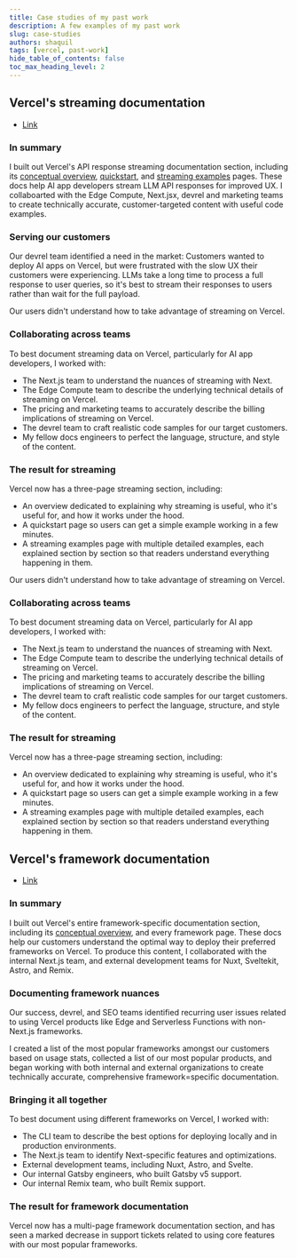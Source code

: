 ---
title: Case studies of my past work
description: A few examples of my past work
slug: case-studies
authors: shaquil
tags: [vercel, past-work]
hide_table_of_contents: false
toc_max_heading_level: 2
---

## Vercel's streaming documentation

- [Link](https://vercel.com/docs/functions/streaming)

### In summary

I built out Vercel's API response streaming documentation section, including its [conceptual overview](https://vercel.com/docs/functions/streaming), [quickstart](https://vercel.com/docs/functions/streaming/quickstart), and [streaming examples](https://vercel.com/docs/functions/streaming/streaming-examples) pages. These docs help AI app developers stream LLM API responses for improved UX. I collaboarted with the Edge Compute, Next.jsx, devrel and marketing teams to create technically accurate, customer-targeted content with useful code examples.

### Serving our customers

Our devrel team identified a need in the market: Customers wanted to deploy AI apps on Vercel, but were frustrated with the slow UX their customers were experiencing. LLMs take a long time to process a full response to user queries, so it's best to stream their responses to users rather than wait for the full payload.

Our users didn't understand how to take advantage of streaming on Vercel.

### Collaborating across teams

To best document streaming data on Vercel, particularly for AI app developers, I worked with:
- The Next.js team to understand the nuances of streaming with Next.
- The Edge Compute team to describe the underlying technical details of streaming on Vercel.
- The pricing and marketing teams to accurately describe the billing implications of streaming on Vercel.
- The devrel team to craft realistic code samples for our target customers.
- My fellow docs engineers to perfect the language, structure, and style of the content.

### The result for streaming

Vercel now has a three-page streaming section, including:

- An overview dedicated to explaining why streaming is useful, who it's useful for, and how it works under the hood.
- A quickstart page so users can get a simple example working in a few minutes.
- A streaming examples page with multiple detailed examples, each explained section by section so that readers understand everything happening in them.

Our users didn't understand how to take advantage of streaming on Vercel.

### Collaborating across teams

To best document streaming data on Vercel, particularly for AI app developers, I worked with:
- The Next.js team to understand the nuances of streaming with Next.
- The Edge Compute team to describe the underlying technical details of streaming on Vercel.
- The pricing and marketing teams to accurately describe the billing implications of streaming on Vercel.
- The devrel team to craft realistic code samples for our target customers.
- My fellow docs engineers to perfect the language, structure, and style of the content.

### The result for streaming

Vercel now has a three-page streaming section, including:

- An overview dedicated to explaining why streaming is useful, who it's useful for, and how it works under the hood.
- A quickstart page so users can get a simple example working in a few minutes.
- A streaming examples page with multiple detailed examples, each explained section by section so that readers understand everything happening in them.

## Vercel's framework documentation

- [Link](https://vercel.com/docs/frameworks)

### In summary

I built out Vercel's entire framework-specific documentation section, including its [conceptual overview](https://vercel.com/docs/frameworks), and every framework page. These docs help our customers understand the optimal way to deploy their preferred frameworks on Vercel. To produce this content, I collaborated with the internal Next.js team, and external development teams for Nuxt, Sveltekit, Astro, and Remix.

### Documenting framework nuances

Our success, devrel, and SEO teams identified recurring user issues related to using Vercel products like Edge and Serverless Functions with non-Next.js frameworks.

I created a list of the most popular frameworks amongst our customers based on usage stats, collected a list of our most popular products, and began working with both internal and external organizations to create technically accurate, comprehensive framework=specific documentation.

### Bringing it all together

To best document using different frameworks on Vercel, I worked with:

- The CLI team to describe the best options for deploying locally and in production environments.
- The Next.js team to identify Next-specific features and optimizations.
- External development teams, including Nuxt, Astro, and Svelte.
- Our internal Gatsby engineers, who built Gatsby v5 support.
- Our internal Remix team, who built Remix support.

### The result for framework documentation

Vercel now has a multi-page framework documentation section, and has seen a marked decrease in support tickets related to using core features with our most popular frameworks.